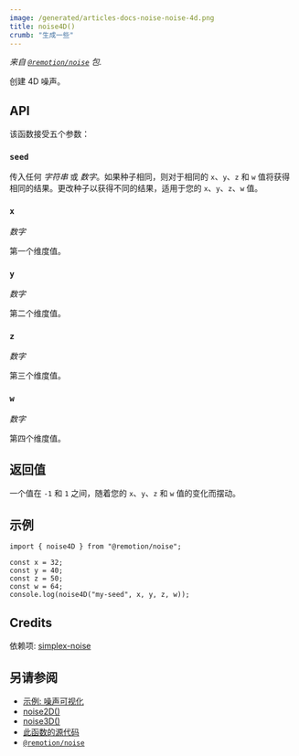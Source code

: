 ```yaml
---
image: /generated/articles-docs-noise-noise-4d.png
title: noise4D()
crumb: "生成一些"
---
```


_来自 [`@remotion/noise`](/docs/noise) 包._

创建 4D 噪声。

## API

该函数接受五个参数：

### `seed`

传入任何 _字符串_ 或 _数字_。如果种子相同，则对于相同的 `x`、`y`、`z` 和 `w` 值将获得相同的结果。更改种子以获得不同的结果，适用于您的 `x`、`y`、`z`、`w` 值。

### `x`

_数字_

第一个维度值。

### `y`

_数字_

第二个维度值。

### `z`

_数字_

第三个维度值。

### `w`

_数字_

第四个维度值。

## 返回值

一个值在 `-1` 和 `1` 之间，随着您的 `x`、`y`、`z` 和 `w` 值的变化而摆动。

## 示例

```tsx twoslash
import { noise4D } from "@remotion/noise";

const x = 32;
const y = 40;
const z = 50;
const w = 64;
console.log(noise4D("my-seed", x, y, z, w));
```

## Credits

依赖项: [simplex-noise](https://www.npmjs.com/package/simplex-noise)

## 另请参阅

- [示例: 噪声可视化](/docs/noise-visualization)
- [noise2D()](/docs/noise/noise-2d)
- [noise3D()](/docs/noise/noise-3d)
- [此函数的源代码](https://github.com/remotion-dev/remotion/blob/main/packages/noise/src/index.ts)
- [`@remotion/noise`](/docs/noise)

